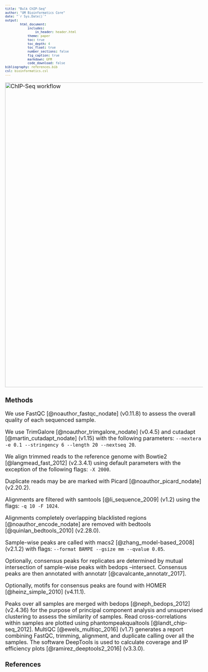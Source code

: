 ```yaml
---
title: "Bulk ChIP-Seq"
author: "UM Bioinformatics Core"
date: "`r Sys.Date()`"
output:
        html_document:
            includes:
                in_header: header.html
            theme: paper
            toc: true
            toc_depth: 4
            toc_float: true
            number_sections: false
            fig_caption: true
            markdown: GFM
            code_download: false
bibliography: references.bib
csl: bioinformatics.csl
---
```


<style type="text/css">
body, td {
   font-size: 18px;
}
code.r{
  font-size: 12px;
}
pre {
  font-size: 12px
}
</style>

<img src="images/Orochi_chipdip.png" alt="ChIP-Seq workflow" style="width: 1000px;"/>

### Methods

We use FastQC [@noauthor_fastqc_nodate] (v0.11.8) to assess the overall quality of each sequenced sample. 

We use TrimGalore [@noauthor_trimgalore_nodate] (v0.4.5) and cutadapt [@martin_cutadapt_nodate] (v1.15) with the following parameters: `--nextera -e 0.1 --stringency 6 --length 20 --nextseq 20`. 

We align trimmed reads to the reference genome with Bowtie2 [@langmead_fast_2012] (v2.3.4.1) using default parameters with the exception of the following flags: `-X 2000`. 

Duplicate reads may be are marked with Picard [@noauthor_picard_nodate] (v2.20.2). 

Alignments are filtered with samtools [@li_sequence_2009] (v1.2) using the flags: `-q 10 -F 1024`. 

Alignments completely overlapping blacklisted regions [@noauthor_encode_nodate] are removed with bedtools [@quinlan_bedtools_2010] (v2.28.0). 

Sample-wise peaks are called with macs2 [@zhang_model-based_2008] (v2.1.2) with flags: `--format BAMPE --gsize mm --qvalue 0.05`.

Optionally, consensus peaks for replicates are determined by mutual intersection of sample-wise peaks with bedops --intersect. Consensus peaks are then annotated with annotatr [@cavalcante_annotatr_2017].

Optionally, motifs for consensus peaks are found with HOMER [@heinz_simple_2010] (v4.11.1).

Peaks over all samples are merged with bedops [@neph_bedops_2012] (v2.4.36) for the purpose of principal component analysis and unsupervised clustering to assess the similarity of samples. Read cross-correlations within samples are plotted using phantompeakqualtools [@landt_chip-seq_2012]. MultiQC [@ewels_multiqc_2016] (v1.7) generates a report combining FastQC, trimming, alignment, and duplicate calling over all the samples. The software DeepTools is used to calculate coverage and IP efficiency plots [@ramirez_deeptools2_2016] (v3.3.0).

### References